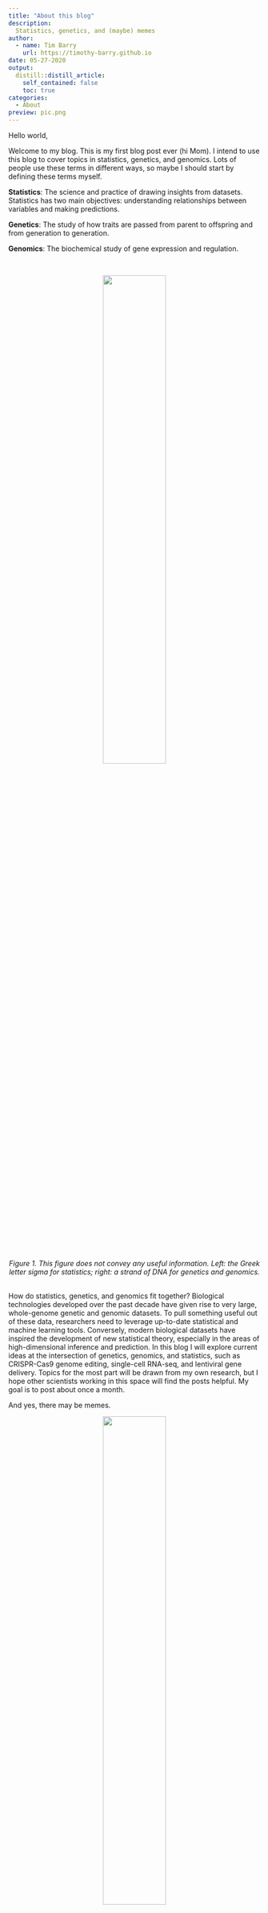 ```yaml
---
title: "About this blog"
description:
  Statistics, genetics, and (maybe) memes
author:
  - name: Tim Barry 
    url: https://timothy-barry.github.io
date: 05-27-2020
output:
  distill::distill_article:
    self_contained: false
    toc: true
categories:
  - About
preview: pic.png
---
```


Hello world,

Welcome to my blog. This is my first blog post ever (hi Mom). I intend to use this blog to cover topics in statistics, genetics, and genomics. Lots of people use these terms in different ways, so maybe I should start by defining these terms myself.

**Statistics**: The science and practice of drawing insights from datasets. Statistics has two main objectives: understanding relationships between variables and making predictions.

**Genetics**: The study of how traits are passed from parent to offspring and from generation to generation.

**Genomics**: The biochemical study of gene expression and regulation.

<br/>

<center>
![](pic.png){#id .class width=50% height=50%}

*Figure 1. This figure does not convey any useful information. Left: the Greek letter sigma for statistics; right: a strand of DNA for genetics and genomics.*
</center>

<br/>
How do statistics, genetics, and genomics fit together? Biological technologies developed over the past decade have given rise to very large, whole-genome genetic and genomic datasets. To pull something useful out of these data, researchers need to leverage up-to-date statistical and machine learning tools. Conversely, modern biological datasets have inspired the development of new statistical theory, especially in the areas of high-dimensional inference and prediction. In this blog I will explore current ideas at the intersection of genetics, genomics, and statistics, such as CRISPR-Cas9 genome editing, single-cell RNA-seq, and lentiviral gene delivery. Topics for the most part will be drawn from my own research, but I hope other scientists working in this space will find the posts helpful. My goal is to post about once a month.

And yes, there may be memes.

<center>
![](meme.png){#id .class width=50% height=50%}

*Figure 2. Courtesy of Statistical Statistics Memes.*
</center>
